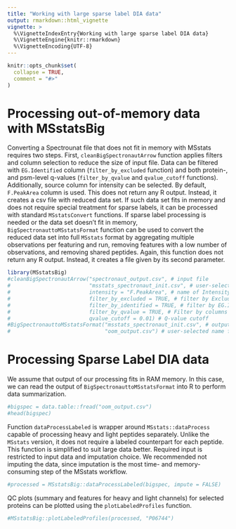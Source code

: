 ```yaml
---
title: "Working with large sparse label DIA data"
output: rmarkdown::html_vignette
vignette: >
  %\VignetteIndexEntry{Working with large sparse label DIA data}
  %\VignetteEngine{knitr::rmarkdown}
  %\VignetteEncoding{UTF-8}
---
```


```r
knitr::opts_chunk$set(
  collapse = TRUE,
  comment = "#>"
)
```


# Processing out-of-memory data with MSstatsBig

Converting a Spectrounat file that does not fit in memory with MSstats requires two steps.
First, `cleanBigSpectronautArrow` function applies filters and column selection to reduce the size of input file.
Data can be filtered with `EG.Identified` column (`filter_by_excluded` function) and both protein-, and psm-level q-values (`filter_by_qvalue` and `qvalue_cutoff` functions).
Additionally, source column for intensity can be selected. By default, `F.PeakArea` column is used.
This does not return any R output. Instead, it creates a csv file with reduced data set.
If such data set fits in memory and does not require special treatment for sparse labels, it can be processed with standard `MSstatsConvert` functions.
If sparse label processing is needed or the data set doesn't fit in memory, `BigSpectronauttoMSstatsFormat` function can be used to convert the reduced data set into full `MSstats` format by aggregating multiple observations per featuring and run, removing features with a low number of observations, and removing shared peptides.
Again, this function does not return any R output. Instead, it creates a file given by its second parameter.

```r
library(MSstatsBig)
#cleanBigSpectronautArrow("spectronaut_output.csv", # input file
#                         "msstats_spectronaut_init.csv", # user-selected name for output file
#                         intensity = "F.PeakArea", # name of Intensity column
#                         filter_by_excluded = TRUE, # filter by ExcludedFromQuantification column
#                         filter_by_identified = TRUE, # filter by EG.Identified column
#                         filter_by_qvalue = TRUE, # Filter by columns PG.Qvalue and EG.Qvalue
#                         qvalue_cutoff = 0.01) # Q-value cutoff
#BigSpectronauttoMSstatsFormat("msstats_spectronaut_init.csv", # output of cleanBigSpectronautArrow
#                              "oom_output.csv") # user-selected name for output file
```

# Processing Sparse Label DIA data

We assume that output of our processing fits in RAM memory.
In this case, we can read the output of `BigSpectronauttoMSstatsFormat` into R to perform data summarization.

```r
#bigspec = data.table::fread("oom_output.csv")
#head(bigspec)
```

Function `dataProcessLabeled` is wrapper around `MSstats::dataProcess` capable of processing heavy and light peptides separately. Unlike the `MSstats` version, it does not require a labeled counterpart for each peptide. 
This function is simplified to suit large data better.
Required input is restricted to input data and imputation choice. We recommended not imputing the data, since imputation is the most time- and memory-consuming step of the MSstats workflow.

```r
#processed = MSstatsBig::dataProcessLabeled(bigspec, impute = FALSE)
```

QC plots (summary and features for heavy and light channels) for selected proteins can be plotted using the `plotLabeledProfiles` function.

```r
#MSstatsBig::plotLabeledProfiles(processed, "P06744") 
```
